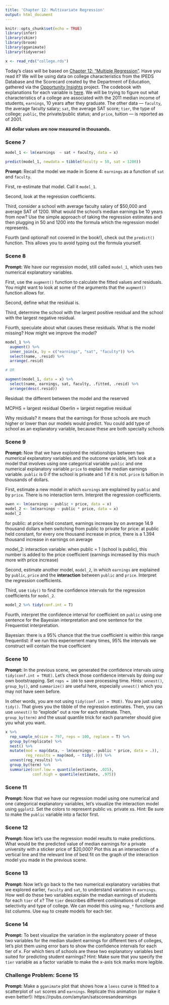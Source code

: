 ```yaml
---
title: 'Chapter 12: Multivariate Regression'
output: html_document
---
```


```r
knitr::opts_chunk$set(echo = TRUE)
library(infer)
library(skimr)
library(broom)
library(gganimate)
library(tidyverse)

x <- read_rds("college.rds")
```

Today's class will be based on [Chapter 12: "Multiple Regression"](https://davidkane9.github.io/PPBDS/12-multiple-regression.html). Have you read it? We will be using data on college characteristics from the IPEDS Database and the Scorecard created by the Department of Education, gathered via the [Opportunity Insights](https://opportunityinsights.org/) project.  The codebook with explanations for each variable is [here](https://opportunityinsights.org/wp-content/uploads/2018/04/Codebook-MRC-Table-10.pdf). We will be trying to figure out what characteristics of a college are associated with the 2011 median income of students, `earnings`, 10 years after they graduate. The other data --- `faculty`, the average faculty salary; `sat`, the average SAT score; `tier`, the type of college; `public`, the private/public status; and `price`, tuition --- is reported as of 2001.

**All dollar values are now measured in thousands.**


### Scene 7

```r
model_1 <- lm(earnings  ~ sat + faculty, data = x)

predict(model_1, newdata = tibble(faculty = 50, sat = 1200))

```


**Prompt:** Recall the model we made in Scene 4: `earnings` as a function of `sat` and `faculty`. 

First, re-estimate that model. Call it `model_1`.

Second, look at the regression coefficients.

Third, consider a school with average faculty salary of $50,000 and average SAT of 1200. What would the school's median earnings be 10 years from now? Use the simple approach of taking the regression estimates and then plugging in 50 and 1200 into the formula which the regression model represents.

Fourth (and optional! not covered in the book!), check out the `predict()` function. This allows you to avoid typing out the formula yourself.



### Scene 8

**Prompt:** We have our regression model, still called `model_1`, which uses two numerical explanatory variables.

First, use the `augment()` function to calculate the fitted values and residuals. You might want to look at some of the arguments that the `augment()` function allows for.

Second, define what the residual is. 

Third, determine the school with the largest positive residual and the school with the largest negative residual.

Fourth, speculate about what causes these residuals. What is the model missing? How might we improve the model?

```r

model_1 %>%
  augment() %>%
  inner_join(x, by = c("earnings", "sat", "faculty")) %>%
  select(name, .resid) %>%
  arrange(.resid)

# OR

augment(model_1, data = x) %>%
  select(name, earnings, sat, faculty, .fitted, .resid) %>%
  arrange(desc(.resid))

```
 
Residual: the different between the model and the reserved

MCPHS = largest residual
Oberlin = largest negative residual

Why residuals? it means that the earnings for those schools are much higher or lower than our models would predict. You could add type of school as an explanatory variable, because these are both specialty schools

### Scene 9

**Prompt:** Now that we have explored the relationships between two numerical explanatory variables and the outcome variable, let's look at a model that involves using one categorical variable `public` and one numerical explanatory variable `price` to explain the median earnings variable. `public` is 0 if the school is private and 1 if it is not. `price` is tuition in thousands of dollars.

First, estimate a new model in which `earnings` are explained by `public` and by `price`. There is no interaction term. Interpret the regression coefficients.

```r
owen <- lm(earnings ~ public + price, data = x)
model_2 <- lm(earnings ~ public * price, data = x)
model_2

```

for public: at price held constant, earnings increase by on average 14.9 thousand dollars when switching from public to private
for price: at public held constant, for every one thousand increase in price, there is a 1.394 thousand increase in earnings on average

model_2: 
interaction variable: when public = 1 (school is public), this number is added to the price coefficient (earnings increased by this much more with price increase)

Second, estimate another model, `model_2`, in which `earnings` are explained by `public`, `price` and the **interaction** between `public` and `price`. Interpret the regression coefficients.

Third, use `tidy()` to find the confidence intervals for the regression coefficients for `model_2`.

```r
model_2 %>% tidy(conf.int = T)

```


Fourth, interpret the confidence interval for coefficient on `public` using one sentence for the Bayesian interpretation and one sentence for the Frequentist interpretation.

Bayesian: there is a 95% chance that the true coefficient is within this range
frequentist: if we run this experiement many times, 95% the intervals we construct will contain the true coefficient 

### Scene 10

**Prompt:** In the previous scene, we generated the confidence intervals using `tidy(conf.int = TRUE)`. Let's check those confidence intervals by doing our own bootstrapping. Set `reps = 100` to save processing time. Hints: `unnest()`, `group_by()`, and `summarize()` are useful here, especially `unnest()` which you may not have seen before.

In other words, you are not using `tidy(conf.int = TRUE)`. You are just using `tidy()`. That gives you the tibble of the regression estimates. Then, you can use `unnest()` to "explode" out a row for each estimate. Then, `group_by(term)` and the usual quantile trick for each parameter should give you what you want.

```r
x %>%
  rep_sample_n(size = 797, reps = 100, replace = T) %>%
  group_by(replicate) %>%
  nest() %>%
  mutate(mod = map(data, ~ lm(earnings ~ public * price, data = .)),
         reg_results = map(mod, ~ tidy(.))) %>%
  unnest(reg_results) %>%
  group_by(term) %>%
  summarize(conf.low = quantile(estimate, .025),
            conf.high = quantile(estimate, .975))
```

### Scene 11

**Prompt:** Now that we have our regression model using one numerical and one categorical explanatory variables, let's visualize the interaction model using `ggplot2`. Set the colors to represent public vs. private xs. Hint: Be sure to make the `public` variable into a factor first. 

### Scene 12

**Prompt:** Now let's use the regression model results to make predictions. What would be the predicted value of median earnings for a private university with a sticker price of $20,000? Plot this as an intersection of a vertical line and the relevant line of best fit on the graph of the interaction model you made in the previous scene.


### Scene 13

**Prompt:** Now let's go back to the two numerical explanatory variables that we explored earlier, `faculty` and `sat`, to understand variation in `earnings`. How well do these two variables explain the median earnings of students for each `tier` of x? The `tier` describes different combinations of college selectivity and type of college. We can model this using `map_*` functions and list columns. Use `map` to create models for each tier. 



### Scene 14

**Prompt:** To best visualize the variation in the explanatory power of these two variables for the median student earnings for different tiers of colleges, let's plot them using error bars to show the confidence intervals for each tier of x. For which tiers of schools are these two explanatory variables best suited for predicting student earnings? Hint: Make sure that you specify the `tier` variable as a factor variable to make the x-axis tick marks more legible. 



### Challenge Problem: Scene 15

**Prompt:** Make a `gganimate` plot that shows how a `loess` curve is fitted to a scatterplot of `sat` scores and `earnings`. Replicate this animation (or make it even better!): https://rpubs.com/amytan/satscoresandearnings




